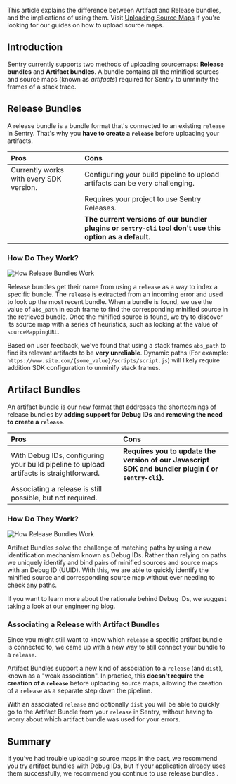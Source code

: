 This article explains the difference between Artifact and Release bundles, and the implications of using them. Visit [Uploading Source Maps](/platforms/javascript/guides/react/sourcemaps/uploading/) if you're looking for our guides on how to upload source maps.

## Introduction

Sentry currently supports two methods of uploading sourcemaps: **Release bundles** and **Artifact bundles**. A bundle contains all the minified sources and source maps (known as _artifacts_) required for Sentry to unminify the frames of a stack trace.

## Release Bundles

A release bundle is a bundle format that's connected to an existing `release` in Sentry. That's why you **have to create a `release`** before uploading your artifacts.

| Pros                                    | Cons                                                                                                     |
| :-------------------------------------- | :------------------------------------------------------------------------------------------------------- |
| Currently works with every SDK version. | Configuring your build pipeline to upload artifacts can be very challenging.                             |
|                                         | Requires your project to use Sentry Releases.                                                            |
|                                         | **The current versions of our bundler plugins or `sentry-cli` tool don't use this option as a default.** |

### How Do They Work?

![How Release Bundles Work](release-bundle.png)

Release bundles get their name from using a `release` as a way to index a specific bundle. The `release` is extracted from an incoming error and used to look up the most recent bundle. When a bundle is found, we use the value of `abs_path` in each frame to find the corresponding minified source in the retrieved bundle. Once the minified source is found, we try to discover its source map with a series of heuristics, such as looking at the value of `sourceMappingURL`.

Based on user feedback, we've found that using a stack frames `abs_path` to find its relevant artifacts to be **very unreliable**. Dynamic paths (For example: `https://www.site.com/{some_value}/scripts/script.js`) will likely require addition SDK configuration to unminify stack frames.

## Artifact Bundles

An artifact bundle is our new format that addresses the shortcomings of release bundles by **adding support for Debug IDs** and **removing the need to create a `release`**.

| Pros                                                                                    | Cons                                                                                                |
| :-------------------------------------------------------------------------------------- | :-------------------------------------------------------------------------------------------------- |
| With Debug IDs, configuring your build pipeline to upload artifacts is straightforward. | **Requires you to update the version of our Javascript SDK and bundler plugin ( or `sentry-cli`).** |
| Associating a release is still possible, but not required.                              |                                                                                                     |

### How Do They Work?

![How Release Bundles Work](artifact-bundle.png)

Artifact Bundles solve the challenge of matching paths by using a new identification mechanism known as Debug IDs. Rather than relying on paths we uniquely identify and bind pairs of minified sources and source maps with an Debug ID (UUID). With this, we are able to quickly identify the minified source and corresponding source map without ever needing to check any paths.

<Note>

If you want to learn more about the rationale behind Debug IDs, we suggest taking a look at our [engineering blog](https://sentry.engineering/blog/the-case-for-debug-ids).

</Note>

### Associating a Release with Artifact Bundles

Since you might still want to know which `release` a specific artifact bundle is connected to, we came up with a new way to still connect your bundle to a `release`.

Artifact Bundles support a new kind of association to a `release` (and `dist`), known as a "weak association". In practice, this **doesn't require the creation of a `release`** before uploading source maps, allowing the creation of a `release` as a separate step down the pipeline.

With an associated `release` and optionally `dist` you will be able to quickly go to the Artifact Bundle from your `release` in Sentry, without having to worry about which artifact bundle was used for your errors.

## Summary

If you've had trouble uploading source maps in the past, we recommend you try artifact bundles with Debug IDs, but if your application already uses them successfully, we recommend you continue to use release bundles .
